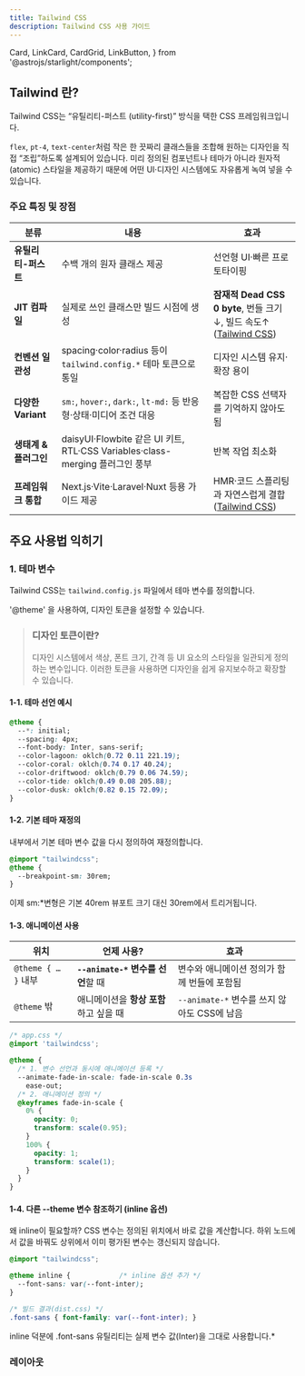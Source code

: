 ```yaml
---
title: Tailwind CSS
description: Tailwind CSS 사용 가이드
---
```


  Card,
  LinkCard,
  CardGrid,
  LinkButton,
} from '@astrojs/starlight/components';

## Tailwind 란?

Tailwind CSS는 “유틸리티-퍼스트 (utility-first)” 방식을 택한 CSS 프레임워크입니다.

`flex`, `pt-4`, `text-center`처럼 작은 한 끗짜리 클래스들을 조합해
원하는 디자인을 직접 “조립”하도록 설계되어 있습니다.
미리 정의된 컴포넌트나 테마가 아니라 원자적(atomic) 스타일을 제공하기 때문에
어떤 UI·디자인 시스템에도 자유롭게 녹여 넣을 수 있습니다.

### 주요 특징 및 장점

| 분류                  | 내용                                                                         | 효과                                                                   |
| --------------------- | ---------------------------------------------------------------------------- | ---------------------------------------------------------------------- |
| **유틸리티-퍼스트**   | 수백 개의 원자 클래스 제공                                                   | 선언형 UI·빠른 프로토타이핑                                            |
| **JIT 컴파일**        | 실제로 쓰인 클래스만 빌드 시점에 생성                                        | **잠재적 Dead CSS 0 byte**, 번들 크기↓, 빌드 속도↑ ([Tailwind CSS][1]) |
| **컨벤션 일관성**     | spacing·color·radius 등이 `tailwind.config.*` 테마 토큰으로 통일             | 디자인 시스템 유지·확장 용이                                           |
| **다양한 Variant**    | `sm:`, `hover:`, `dark:`, `lt-md:` 등 반응형·상태·미디어 조건 대응           | 복잡한 CSS 선택자를 기억하지 않아도 됨                                 |
| **생태계 & 플러그인** | daisyUI·Flowbite 같은 UI 키트, RTL·CSS Variables·class-merging 플러그인 풍부 | 반복 작업 최소화                                                       |
| **프레임워크 통합**   | Next.js·Vite·Laravel·Nuxt 등용 가이드 제공                                   | HMR·코드 스플리팅과 자연스럽게 결합 ([Tailwind CSS][2])                |

[1]: https://tailwindcss.com/docs/utility-first?utm_source=chatgpt.com 'Styling with utility classes - Core concepts - Tailwind CSS'
[2]: https://tailwindcss.com/docs/installation/framework-guides?utm_source=chatgpt.com 'Framework guides - Installation - Tailwind CSS'

## 주요 사용법 익히기

### 1. 테마 변수

<LinkCard
  href="https://tailwindcss.com/docs/theme"
  description="공식 문서 읽기"
/>

Tailwind CSS는 `tailwind.config.js` 파일에서 테마 변수를 정의합니다.

'@theme' 을 사용하여, 디자인 토큰을 설정할 수 있습니다.

> ### 디자인 토큰이란?
>
> 디자인 시스템에서 색상, 폰트 크기, 간격 등 UI 요소의 스타일을 일관되게 정의하는 변수입니다.
> 이러한 토큰을 사용하면
> 디자인을 쉽게 유지보수하고 확장할 수 있습니다.

#### 1-1. 테마 선언 예시

```CSS
@theme {
  --*: initial;
  --spacing: 4px;
  --font-body: Inter, sans-serif;
  --color-lagoon: oklch(0.72 0.11 221.19);
  --color-coral: oklch(0.74 0.17 40.24);
  --color-driftwood: oklch(0.79 0.06 74.59);
  --color-tide: oklch(0.49 0.08 205.88);
  --color-dusk: oklch(0.82 0.15 72.09);
}
```

#### 1-2. 기본 테마 재정의

내부에서 기본 테마 변수 값을 다시 정의하여 재정의합니다.

```CSS
@import "tailwindcss";
@theme {
  --breakpoint-sm: 30rem;
}
```

이제 sm:\*변형은 기본 40rem 뷰포트 크기 대신 30rem에서 트리거됩니다.

#### 1-3. 애니메이션 사용

| 위치                | 언제 사용?                             | 효과                                        |
| ------------------- | -------------------------------------- | ------------------------------------------- |
| `@theme { … }` 내부 | **`--animate-*` 변수를 선언**할 때     | 변수와 애니메이션 정의가 함께 번들에 포함됨 |
| `@theme` 밖         | 애니메이션을 **항상 포함**하고 싶을 때 | `--animate-*` 변수를 쓰지 않아도 CSS에 남음 |

```css
/* app.css */
@import 'tailwindcss';

@theme {
  /* 1. 변수 선언과 동시에 애니메이션 등록 */
  --animate-fade-in-scale: fade-in-scale 0.3s
    ease-out;
  /* 2. 애니메이션 정의 */
  @keyframes fade-in-scale {
    0% {
      opacity: 0;
      transform: scale(0.95);
    }
    100% {
      opacity: 1;
      transform: scale(1);
    }
  }
}
```

#### 1-4. 다른 --theme 변수 참조하기 (inline 옵션)

왜 inline이 필요할까?
CSS 변수는 정의된 위치에서 바로 값을 계산합니다.
하위 노드에서 값을 바꿔도 상위에서 이미 평가된 변수는 갱신되지 않습니다.

```CSS
@import "tailwindcss";

@theme inline {            /* inline 옵션 추가 */
  --font-sans: var(--font-inter);
}

/* 빌드 결과(dist.css) */
.font-sans { font-family: var(--font-inter); }
```

inline 덕분에 .font-sans 유틸리티는 실제 변수 값(Inter)을 그대로 사용합니다.\*

### 레이아웃

```

```

```

```
